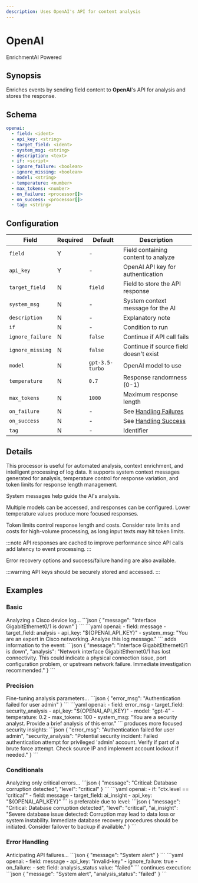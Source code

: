 ```yaml
---
description: Uses OpenAI's API for content analysis
---
```


# OpenAI

<span class="theme-doc-version-badge badge badge--primary">Enrichment</span><span class="theme-doc-version-badge badge badge--secondary">AI Powered</span>

## Synopsis

Enriches events by sending field content to **OpenAI**'s API for analysis and stores the response.

## Schema

```yaml {2-5}
openai:
  - field: <ident>
  - api_key: <string>
  - target_field: <ident>
  - system_msg: <string>
  - description: <text>
  - if: <script>
  - ignore_failure: <boolean>
  - ignore_missing: <boolean>
  - model: <string>
  - temperature: <number>
  - max_tokens: <number>
  - on_failure: <processor[]>
  - on_success: <processor[]>
  - tag: <string>
```

## Configuration

|Field|Required|Default|Description|
|---|---|---|---|
|`field`|Y|-|Field containing content to analyze|
|`api_key`|Y|-|OpenAI API key for authentication|
|`target_field`|N|`field`|Field to store the API response|
|`system_msg`|N|-|System context message for the AI|
|`description`|N|-|Explanatory note|
|`if`|N|-|Condition to run|
|`ignore_failure`|N|`false`|Continue if API call fails|
|`ignore_missing`|N|`false`|Continue if source field doesn't exist|
|`model`|N|`gpt-3.5-turbo`|OpenAI model to use|
|`temperature`|N|`0.7`|Response randomness (0-1)|
|`max_tokens`|N|`1000`|Maximum response length|
|`on_failure`|N|-|See [Handling Failures](../handling-failures.mdx)|
|`on_success`|N|-|See [Handling Success](../handling-success.mdx)|
|`tag`|N|-|Identifier|

## Details

This processor is useful for automated analysis, context enrichment, and intelligent processing of log data. It supports system context messages generated for analysis, temperature control for response variation, and token limits for response length management.

System messages help guide the AI's analysis.

Multiple models can be accessed, and responses can be configured. Lower temperature values produce more focused responses.

Token limits control response length and costs. Consider rate limits and costs for high-volume processing, as long input texts may hit token limits.

:::note
API responses are cached to improve performance since API calls add latency to event processing.
:::

Error recovery options and success/failure handing are also available.

:::warning
API keys should be securely stored and accessed.
:::

## Examples

### Basic

<ExampleGrid>
  <CommentCol>
    Analyzing a Cisco device log...
  </CommentCol>
  <CodeCol>
    ```json
    {
      "message": "Interface GigabitEthernet0/1 is down"
    }
    ```
    ```yaml
    openai:
      - field: message
      - target_field: analysis
      - api_key: "${OPENAI_API_KEY}"
      - system_msg: "You are an expert in Cisco networking. Analyze this log message."
    ```
  </CodeCol>
  <CommentCol>
    adds information to the event:
  </CommentCol>
  <CodeCol>
    ```json
    {
      "message": "Interface GigabitEthernet0/1 is down",
      "analysis": "Network interface GigabitEthernet0/1 has lost connectivity. This could indicate a physical connection issue, port configuration problem, or upstream network failure. Immediate investigation recommended."
    }
    ```
  </CodeCol>
</ExampleGrid>

### Precision

<ExampleGrid>
  <CommentCol>
    Fine-tuning analysis parameters...
  </CommentCol>
  <CodeCol>
    ```json
    {
      "error_msg": "Authentication failed for user admin"
    }
    ```
    ```yaml
    openai:
      - field: error_msg
      - target_field: security_analysis
      - api_key: "${OPENAI_API_KEY}"
      - model: "gpt-4"
      - temperature: 0.2
      - max_tokens: 100
      - system_msg: "You are a security analyst. Provide a brief analysis of this error."
    ```
  </CodeCol>
  <CommentCol>
    produces more focused security insights:
  </CommentCol>
  <CodeCol>
    ```json
    {
      "error_msg": "Authentication failed for user admin",
      "security_analysis": "Potential security incident: Failed authentication attempt for privileged 'admin' account. Verify if part of a brute force attempt. Check source IP and implement account lockout if needed."
    }
    ```
  </CodeCol>
</ExampleGrid>

### Conditionals

<ExampleGrid>
  <CommentCol>
    Analyzing only critical errors...
  </CommentCol>
  <CodeCol>
    ```json
    {
      "message": "Critical: Database corruption detected",
      "level": "critical"
    }
    ```
    ```yaml
    openai:
      - if: "ctx.level == 'critical'"
      - field: message
      - target_field: ai_insight
      - api_key: "${OPENAI_API_KEY}"
    ```
  </CodeCol>
  <CommentCol>
    is preferable due to level:
  </CommentCol>
  <CodeCol>
    ```json
    {
      "message": "Critical: Database corruption detected",
      "level": "critical",
      "ai_insight": "Severe database issue detected: Corruption may lead to data loss or system instability. Immediate database recovery procedures should be initiated. Consider failover to backup if available."
    }
    ```
  </CodeCol>
</ExampleGrid>

### Error Handling

<ExampleGrid>
  <CommentCol>
    Anticipating API failures...
  </CommentCol>
  <CodeCol>
    ```json
    {
      "message": "System alert"
    }
    ```
    ```yaml
    openai:
      - field: message
      - api_key: "invalid-key"
      - ignore_failure: true
      - on_failure:
          - set:
              field: analysis_status
              value: "failed"
    ```
  </CodeCol>
  <CommentCol>
    continues execution:
  </CommentCol>
  <CodeCol>
    ```json
    {
      "message": "System alert",
      "analysis_status": "failed"
    }
    ```
  </CodeCol>
</ExampleGrid>
